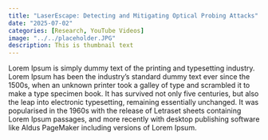 ```yaml
---
title: "LaserEscape: Detecting and Mitigating Optical Probing Attacks"
date: "2025-07-02"
categories: [Research, YouTube Videos]
image: "../../placeholder.JPG"
description: This is thumbnail text
---
```



Lorem Ipsum is simply dummy text of the printing and typesetting industry. Lorem Ipsum has been the industry's standard dummy text ever since the 1500s, when an unknown printer took a galley of type and scrambled it to make a type specimen book. It has survived not only five centuries, but also the leap into electronic typesetting, remaining essentially unchanged. It was popularised in the 1960s with the release of Letraset sheets containing Lorem Ipsum passages, and more recently with desktop publishing software like Aldus PageMaker including versions of Lorem Ipsum.
